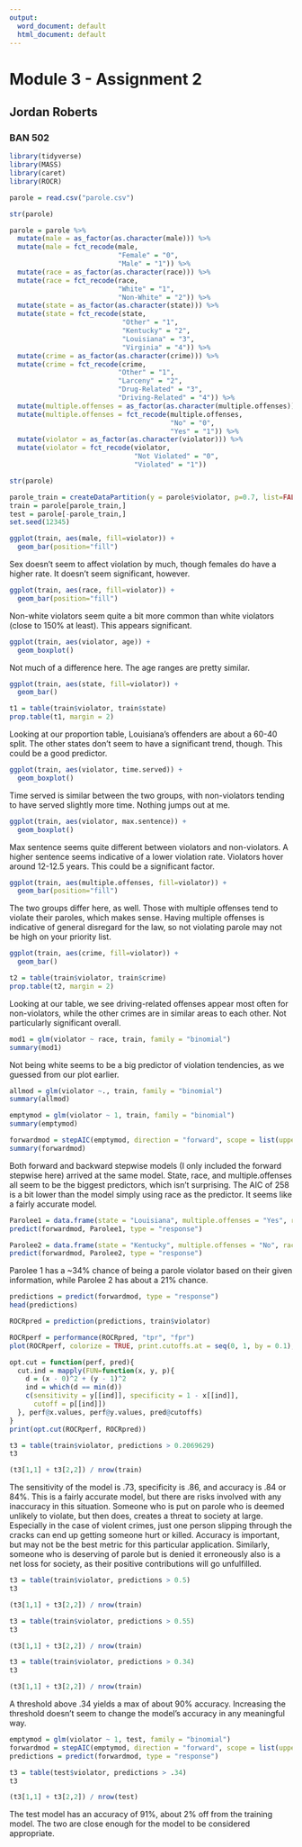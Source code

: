 ---
output:
  word_document: default
  html_document: default
---
#   Module 3 - Assignment 2
##  Jordan Roberts
### BAN 502

```{r}
library(tidyverse)
library(MASS)
library(caret)
library(ROCR)

parole = read.csv("parole.csv")

str(parole)
```

```{r}
parole = parole %>%
  mutate(male = as_factor(as.character(male))) %>%
  mutate(male = fct_recode(male, 
                           "Female" = "0",
                           "Male" = "1")) %>%
  mutate(race = as_factor(as.character(race))) %>%
  mutate(race = fct_recode(race, 
                           "White" = "1",
                           "Non-White" = "2")) %>%
  mutate(state = as_factor(as.character(state))) %>%
  mutate(state = fct_recode(state, 
                            "Other" = "1",
                            "Kentucky" = "2",
                            "Louisiana" = "3",
                            "Virginia" = "4")) %>%
  mutate(crime = as_factor(as.character(crime))) %>%
  mutate(crime = fct_recode(crime, 
                           "Other" = "1",
                           "Larceny" = "2",
                           "Drug-Related" = "3",
                           "Driving-Related" = "4")) %>%
  mutate(multiple.offenses = as_factor(as.character(multiple.offenses))) %>%
  mutate(multiple.offenses = fct_recode(multiple.offenses, 
                                        "No" = "0",
                                        "Yes" = "1")) %>%
  mutate(violator = as_factor(as.character(violator))) %>%
  mutate(violator = fct_recode(violator, 
                               "Not Violated" = "0",
                               "Violated" = "1"))

str(parole)
```

```{r}
parole_train = createDataPartition(y = parole$violator, p=0.7, list=FALSE)
train = parole[parole_train,]
test = parole[-parole_train,]
set.seed(12345)
```

```{r}
ggplot(train, aes(male, fill=violator)) +
  geom_bar(position="fill")
```

Sex doesn't seem to affect violation by much, though females do have a higher rate. It doesn't seem significant, however.  

```{r}
ggplot(train, aes(race, fill=violator)) +
  geom_bar(position="fill")
```

Non-white violators seem quite a bit more common than white violators (close to 150% at least). This appears significant.  

```{r}
ggplot(train, aes(violator, age)) +
  geom_boxplot()
```

Not much of a difference here. The age ranges are pretty similar.  

```{r}
ggplot(train, aes(state, fill=violator)) +
  geom_bar()

t1 = table(train$violator, train$state)
prop.table(t1, margin = 2)
```

Looking at our proportion table, Louisiana's offenders are about a 60-40 split. The other states don't seem to have a significant trend, though. This could be a good predictor.

```{r}
ggplot(train, aes(violator, time.served)) +
  geom_boxplot()
```

Time served is similar between the two groups, with non-violators tending to have served slightly more time. Nothing jumps out at me.  

```{r}
ggplot(train, aes(violator, max.sentence)) +
  geom_boxplot()
```

Max sentence seems quite different between violators and non-violators. A higher sentence seems indicative of a lower violation rate. Violators hover around 12-12.5 years. This could be a significant factor.  

```{r}
ggplot(train, aes(multiple.offenses, fill=violator)) +
  geom_bar(position="fill")
```

The two groups differ here, as well. Those with multiple offenses tend to violate their paroles, which makes sense. Having multiple offenses is indicative of general disregard for the law, so not violating parole may not be high on your priority list.  

```{r}
ggplot(train, aes(crime, fill=violator)) +
  geom_bar()

t2 = table(train$violator, train$crime)
prop.table(t2, margin = 2)
```

Looking at our table, we see driving-related offenses appear most often for non-violators, while the other crimes are in similar areas to each other. Not particularly significant overall.  

```{r}
mod1 = glm(violator ~ race, train, family = "binomial")
summary(mod1)
```

Not being white seems to be a big predictor of violation tendencies, as we guessed from our plot earlier.  

```{r}
allmod = glm(violator ~., train, family = "binomial")
summary(allmod)

emptymod = glm(violator ~ 1, train, family = "binomial")
summary(emptymod)
```

```{r}
forwardmod = stepAIC(emptymod, direction = "forward", scope = list(upper=allmod, lower=emptymod), trace = TRUE)
summary(forwardmod)
```

Both forward and backward stepwise models (I only included the forward stepwise here) arrived at the same model. State, race, and multiple.offenses all seem to be the biggest predictors, which isn't surprising. The AIC of 258 is a bit lower than the model simply using race as the predictor. It seems like a fairly accurate model.  

```{r}
Parolee1 = data.frame(state = "Louisiana", multiple.offenses = "Yes", race = "White")
predict(forwardmod, Parolee1, type = "response")

Parolee2 = data.frame(state = "Kentucky", multiple.offenses = "No", race = "Non-White")
predict(forwardmod, Parolee2, type = "response")
```

Parolee 1 has a ~34% chance of being a parole violator based on their given information, while Parolee 2 has about a 21% chance.  

```{r}
predictions = predict(forwardmod, type = "response")
head(predictions)

ROCRpred = prediction(predictions, train$violator)

ROCRperf = performance(ROCRpred, "tpr", "fpr")
plot(ROCRperf, colorize = TRUE, print.cutoffs.at = seq(0, 1, by = 0.1), text.adj = c(-0.2,1.7))
```

```{r}
opt.cut = function(perf, pred){
  cut.ind = mapply(FUN=function(x, y, p){
    d = (x - 0)^2 + (y - 1)^2
    ind = which(d == min(d))
    c(sensitivity = y[[ind]], specificity = 1 - x[[ind]],
      cutoff = p[[ind]])
  }, perf@x.values, perf@y.values, pred@cutoffs)
}
print(opt.cut(ROCRperf, ROCRpred))
```


```{r}
t3 = table(train$violator, predictions > 0.2069629)
t3

(t3[1,1] + t3[2,2]) / nrow(train)
```

The sensitivity of the model is .73, specificity is .86, and accuracy is .84 or 84%. This is a fairly accurate model, but there are risks involved with any inaccuracy in this situation. Someone who is put on parole who is deemed unlikely to violate, but then does, creates a threat to society at large. Especially in the case of violent crimes, just one person slipping through the cracks can end up getting someone hurt or killed. Accuracy is important, but may not be the best metric for this particular application. Similarly, someone who is deserving of parole but is denied it erroneously also is a net loss for society, as their positive contributions will go unfulfilled.  

```{r}
t3 = table(train$violator, predictions > 0.5)
t3

(t3[1,1] + t3[2,2]) / nrow(train)
```

```{r}
t3 = table(train$violator, predictions > 0.55)
t3

(t3[1,1] + t3[2,2]) / nrow(train)
```

```{r}
t3 = table(train$violator, predictions > 0.34)
t3

(t3[1,1] + t3[2,2]) / nrow(train)
```

A threshold above .34 yields a max of about 90% accuracy. Increasing the threshold doesn't seem to change the model's accuracy in any meaningful way.  

```{r}
emptymod = glm(violator ~ 1, test, family = "binomial")
forwardmod = stepAIC(emptymod, direction = "forward", scope = list(upper=allmod, lower=emptymod), trace = FALSE)
predictions = predict(forwardmod, type = "response")

t3 = table(test$violator, predictions > .34)
t3

(t3[1,1] + t3[2,2]) / nrow(test)
```

The test model has an accuracy of 91%, about 2% off from the training model. The two are close enough for the model to be considered appropriate.